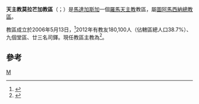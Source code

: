 {{Infobox Roman Catholic diocese
|Roman Catholic Diocese of = 天主教莫拉芒加教區
|Latin name of diocese = Dioecesis Moramangana
|image = 
|caption = 
|location =[[馬達加斯加|馬達加斯加]]
|territory =
|population = 180,100
|rite = 拉丁禮
|patron = 
|province = 圖阿馬西納
|established = 2006年
|cathedral =耶穌聖心主教座堂
|副主教座堂 =
|leadership = 主教
|website =
|pope = {{incumbent pope}}
|ordinary = {{link-it|羅薩廖·薩羅·韋拉|Rosario Saro Vella}}
|coadjutor bishop =
|auxiliary =
|emeritus =
}}

'''天主教莫拉芒加教區'''（{{lang-la|Dioecesis Moramangana}}；{{lang-fr|Diocèse de Moramanga}}）是[[馬達加斯加|馬達加斯加]]一個[[羅馬天主教|羅馬天主教]]教區，屬[[天主教圖阿馬西納總教區|圖阿馬西納總教區]]。

教區成立於2006年5月13日，<ref>{{cite web |title=MORAMANGANA* |url=https://w2.vatican.va/content/benedict-xvi/la/apost_constitutions/documents/hf_ben-xvi_apc_20060513_moramangana.html |publisher=Libreria Editrice Vaticana |accessdate=2019-08-24 |archiveurl=https://web.archive.org/web/20190824155043/https://w2.vatican.va/content/benedict-xvi/la/apost_constitutions/documents/hf_ben-xvi_apc_20060513_moramangana.html |archivedate=2019-08-24 |language=la |date=2006-05-13 |dead-url=no }}</ref>2012年有教友180,100人（佔轄區總人口38.7%）、九個堂區、廿三名司鐸。現任教區主教為{{link-it|羅薩廖·薩羅·韋拉|Rosario Saro Vella}}<ref>{{cite press release |title=Resignations and Appointments, 08.07.2019 |url=https://press.vatican.va/content/salastampa/en/bollettino/pubblico/2019/07/08/190708a.html |publisher=Holy See Press Office |accessdate=2019-08-24 |archiveurl=https://web.archive.org/web/20190824151512/https://press.vatican.va/content/salastampa/en/bollettino/pubblico/2019/07/08/190708a.html |archivedate=2019-08-24 |language=en |date=2019-07-08 |dead-url=no }}</ref>。

==參考==
{{reflist}}
[[Category:馬達加斯加天主教教區|M]]

{{馬達加斯加天主教教區}}